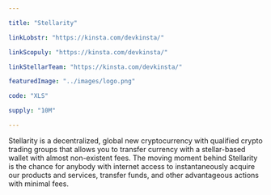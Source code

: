 ```yaml
---

title: "Stellarity"

linkLobstr: "https://kinsta.com/devkinsta/"

linkScopuly: "https://kinsta.com/devkinsta/"

linkStellarTeam: "https://kinsta.com/devkinsta/"

featuredImage: "../images/logo.png"

code: "XLS"

supply: "10M"

---
```


Stellarity is a decentralized, global new cryptocurrency with qualified crypto trading groups that allows you to transfer currency with a stellar-based wallet with almost non-existent fees. The moving moment behind Stellarity is the chance for anybody with internet access to instantaneously acquire our products and services, transfer funds, and other advantageous actions with minimal fees.
 